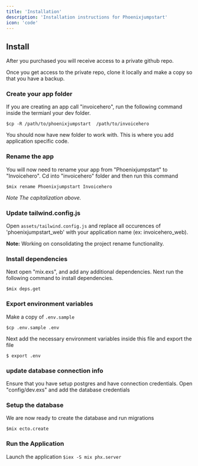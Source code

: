 ```yaml
---
title: 'Installation'
description: 'Installation instructions for Phoenixjumpstart'
icon: 'code'
---
```


## Install 
After you purchased you will receive access to a private github repo.

Once you get access to the private repo, clone it locally and make a copy so that you have a backup.

### Create your app folder
If you are creating an app call "invoicehero", run the following command inside the termianl your dev folder.

` $cp -R /path/to/phoenixjumpstart  /path/to/invoicehero  `

You should now have new folder to work with. This is where you add application specific code.


### Rename the app
You will now need to rename your app from "Phoenixjumpstart" to "Invoicehero". Cd into "invoicehero" folder and then run this command

` $mix rename Phoenixjumpstart Invoicehero  `

*Note The capitalization above.*

### Update tailwind.config.js
Open `assets/tailwind.config.js` and replace all occurences of 'phoenixjumpstart_web' with your application name (ex: invoicehero_web).

**Note:** Working on consolidating the project rename functionality.


### Install dependencies
Next open "mix.exs", and add any additional dependencies. Next run the following command to install dependencies.


`$mix deps.get`

### Export environment variables
Make a copy of `.env.sample` 

```
$cp .env.sample .env
```

Next add the necessary environment variables inside this file and export the file
```
$ export .env
```

### update database connection info
Ensure that you have setup postgres and have connection credentials. Open "config/dev.exs" and
add the database credentials

### Setup the database
We are now ready to create the database and run migrations

`$mix ecto.create`



### Run the Application
Launch the application `$iex -S mix phx.server`






